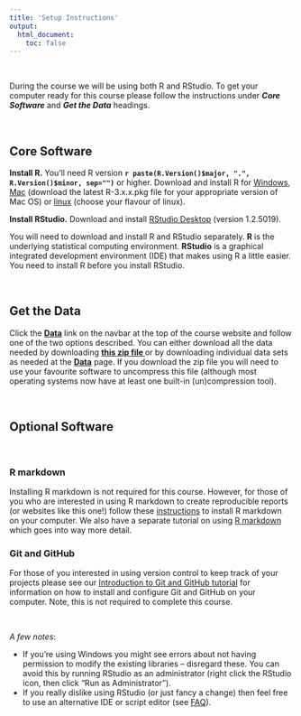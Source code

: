 ```yaml
---
title: 'Setup Instructions'
output: 
  html_document:
    toc: false
---
```


\  

During the course we will be using both R and RStudio. To get your computer ready for this course please follow the instructions under **_Core Software_** and **_Get the Data_** headings.   

\  

## Core Software
**Install R.** You'll need R version **`r paste(R.Version()$major, ".", R.Version()$minor, sep="")`** or higher. Download and install R for [Windows](http://cran.r-project.org/bin/windows/base/){target="_blank"},  [Mac](http://cran.r-project.org/bin/macosx/){target="_blank"} (download the latest R-3.x.x.pkg file for your appropriate version of Mac OS) or [linux](https://cran.r-project.org/bin/linux){target="_blank"} (choose your flavour of linux).

**Install RStudio.** Download and install [RStudio Desktop](https://www.rstudio.com/products/rstudio/download/){target="_blank"} (version 1.2.5019).

You will need to download and install R and RStudio separately. **R** is the underlying statistical computing environment. **RStudio** is a graphical integrated development environment (IDE) that makes using R a little easier. You need to install R before you install RStudio.

\  

## Get the Data
Click the **[<i class="fa fa-download"></i> Data](data.html)** link on the navbar at the top of the course website and follow one of the two options described. You can either download all the data needed by downloading **[this zip file <i class="fa fa-file-archive-o" aria-hidden="true"></i>](data/all_data.zip)** or by downloading individual data sets as needed at the **[<i class="fa fa-download"></i> Data](data.html)** page. If you download the zip file you will need to use your favourite software to uncompress this file (although most operating systems now have at least one built-in (un)compression tool). 

\  

## Optional Software

\  

### R markdown
Installing R markdown is not required for this course. However, for those of you who are interested in using R markdown to create reproducible reports (or websites like this one!) follow these [instructions](install_rmarkdown.html){target="_blank"} to install R markdown on your computer. We also have a separate tutorial on using [R markdown](Rmarkdown_intro.html) which goes into way more detail.  

### Git and GitHub
For those of you interested in using version control to keep track of your projects please see our [Introduction to Git and GitHub tutorial](Github_intro.html) for information on how to install and configure Git and GitHub on your computer. Note, this is not required to complete this course.  

\  

*A few notes*:

- If you're using Windows you might see errors about not having permission to modify the existing libraries -- disregard these. You can avoid this by running RStudio as an administrator (right click the RStudio icon, then click "Run as Administrator").
- If you really dislike using RStudio (or just fancy a change) then feel free to use an alternative IDE or script editor (see [FAQ](index.html)).





